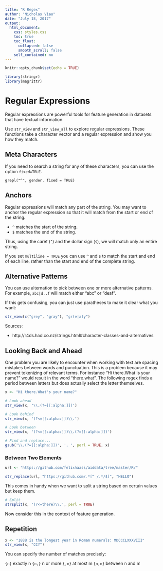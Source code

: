 ---
title: "R Regex"
author: "Nicholas Viau"
date: "July 18, 2017"
output:
  html_document:
    css: styles.css
    toc: true
    toc_float:
      collapsed: false
      smooth_scroll: false
    self_contained: no
---

```{r setup, include=FALSE}
knitr::opts_chunk$set(echo = TRUE)
```

```{r load_packages, include=FALSE}
library(stringr)
library(magrittr)
```

# Regular Expressions

Regular expressions are powerful tools for feature generation in datasets that have textual information.

Use `str_view` and `str_view_all` to explore regular expressions. These functions take a character vector and a regular expression and show you how they match.


## Meta Characters

If you need to search a string for any of these characters, you can use the option `fixed=TRUE`.

`grepl("^", gender, fixed = TRUE)`

## Anchors

Regular expressions will match any part of the string. You may want to anchor the regular expression so that it will match from the start or end of the string.

* `^` matches the start of the string.
* `$` matches the end of the string.

Thus, using the caret (`^`) and the dollar sign (`$`), we will match only an entire string.

If you set `multiline = TRUE` you can use `^` and `$` to match the start and end of each line, rather than the start and end of the complete string.

## Alternative Patterns

You can use alternation to pick between one or more alternative patterns. For example, `abc|d..f` will match either "abc" or "deaf". 

If this gets confusing, you can just use paratheses to make it clear what you want:

```{r regexalt}
str_view(c("grey", "gray"), "gr(e|a)y")
```

Sources:

* http://r4ds.had.co.nz/strings.html#character-classes-and-alternatives

## Looking Back and Ahead

One problem you are likely to encounter when working with text are spacing mistakes between words and punctuation. This is a problem because it may prevent tokenizing of relevant terms. For instance "Hi there.What is your name?" would result in the word "there.what". The following regex finds a period between letters but does actually select the letter themselves.

```{r look}
x <- "Hi there.What's your name?"

# Look ahead
str_view(x, '\\.(?=[[:alpha:]])')

# Look behind
str_view(x, '(?<=[[:alpha:]])\\.')

# Look between
str_view(x, '(?<=[[:alpha:]])\\.(?=[[:alpha:]])')

# Find and replace...
gsub('\\.(?=[[:alpha:]])', '. ', perl = TRUE, x)

```

### Between Two Elements

```{r between}
url <- "https://github.com/felixhaass/aiddata/tree/master/R/"

str_replace(url, "https://github.com/.*[^ /.*/$]", "HELLO")

```

This comes in handy when we want to split a string based on certain values but keep them.

```{r split2}
# Split 
strsplit(x, '(?<=there)\\.', perl = TRUE)
```

Now consider this in the context of feature generation.



## Repetition

```{r rep}
x <- "1888 is the longest year in Roman numerals: MDCCCLXXXVIII"
str_view(x, "CC?")
```

You can specify the number of matches precisely:

`{n}` exactly n
`{n,}` n or more
`{,m}` at most m
`{n,m}` between n and m


